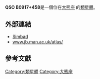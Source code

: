 {{Galaxy
  | name = [[QSO|QSO]] B0917+458
  | image =
  | epoch = [[J2000|J2000]]
  | ra = {{RA|09|21|08.62}}<ref name="ned">{{cite web
  | title=NASA/IPAC Extragalactic Database
  | work=Results for QSO B0917+458
  | url=http://nedwww.ipac.caltech.edu/
  | accessdate=2006-10-26
  | archive-date=2011-05-14
  | archive-url=https://web.archive.org/web/20110514100451/http://nedwww.ipac.caltech.edu/
  | dead-url=no
  }}</ref>
  | dec = {{DEC|+45|38|57.4}}<ref name="ned" />
  | constellation name = [[大熊座|大熊座]]
  | z = 0.174201 ± 0.000284 [[kilometer|km]]/[[second|s]]<ref name="ned" />
  | type = Sy1<ref name="ned" />
  | dist_ly = 1582.85448 [[ly|ly]] (485.3 [[kpc|kpc]]) 
  | appmag_v = 17.22
  | size_v = 
  | notes = First quasar discovered
  | names = [[DA|DA]] 266 , [[LEDA|LEDA]] 2817605 , [[3C星表|3C]] 219 , [[4C|4C]] 45.19 
}}

'''QSO B0917+458 '''是一個位在[[大熊座|大熊座]] 的[[類星體|類星體]]。
== 外部連結 ==
* [http://simbad.u-strasbg.fr/simbad/sim-id?protocol=html&Ident=QSO+B0917%2B458&NbIdent=1&Radius=2&Radius.unit=arcmin&submit=submit+id Simbad]{{Wayback|url=http://simbad.u-strasbg.fr/simbad/sim-id?protocol=html&Ident=QSO+B0917%2B458&NbIdent=1&Radius=2&Radius.unit=arcmin&submit=submit+id |date=20160317011314 }}
* [http://www.jb.man.ac.uk/atlas/object/3C219.html www.jb.man.ac.uk/atlas/]{{Wayback|url=http://www.jb.man.ac.uk/atlas/object/3C219.html |date=20080508233020 }}
== 參考文獻 ==

{{reflist}}

{{類星體小作品}}

[[Category:類星體|Category:類星體]]
[[Category:大熊座|Category:大熊座]]